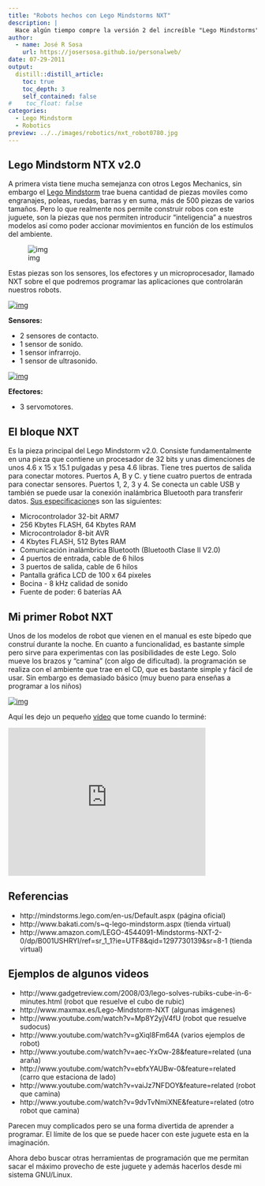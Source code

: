 ```yaml
---
title: "Robots hechos con Lego Mindstorms NXT"
description: |
  Hace algún tiempo compre la versión 2 del increíble "Lego Mindstorms". Fue diseñado y desarrollado originalmente entre LEGO y el  MIT, como un juguete para motivar a los niños (12 años +/-) a  interesarse por la robótica. Sin embargo se ha convertido en los últimos años en un herramienta poderosa para la modelación y prototipado de robots. 
author:
  - name: José R Sosa
    url: https://josersosa.github.io/personalweb/
date: 07-29-2011
output:
  distill::distill_article:
    toc: true
    toc_depth: 3
    self_contained: false
#    toc_float: false
categories:
  - Lego Mindstorm
  - Robotics
preview: ../../images/robotics/nxt_robot0780.jpg
---
```



## Lego Mindstorm NTX v2.0

A primera vista tiene mucha semejanza con otros Legos Mechanics, sin embargo el [Lego Mindstorm](http://mindstorms.lego.com/en-us/default.aspx) trae buena cantidad de piezas moviles como engranajes, poleas, ruedas,  barras y en suma, más de 500 piezas de varios tamaños. Pero lo que  realmente nos permite construir robos con este juguete, son la piezas  que nos permiten introducir "inteligencia" a nuestros modelos así como  poder accionar movimientos en función de los estímulos del ambiente.

<aside>
![img](../../images/robotics/tn__nxt_s5030756.jpg)  
</aside>




Estas piezas son los sensores, los efectores y un microprocesador, llamado  NXT sobre el que podremos programar las aplicaciones que controlarán  nuestros robots.

<aside>
[![img](../../images/robotics/tn__nxt_s5030757.jpg)](../../images/robotics/nxt_s5030757.jpg)    
</aside>


**Sensores:** 

- 2 sensores de contacto.
- 1 sensor de sonido.
- 1 sensor infrarrojo.
- 1 sensor de ultrasonido.

<aside>
[![img](../../images/robotics/tn__nxt_s5030753.jpg)](../../images/robotics/nxt_s5030753.jpg)    
</aside>


 **Efectores:**

- 3 servomotores. 



## El bloque NXT

Es la pieza principal del Lego Mindstorm v2.0.  Consiste fundamentalmente en una pieza que contiene un procesador de 32  bits y unas dimenciones de unos 4.6 x 15 x 15.1 pulgadas y pesa  4.6  libras. Tiene tres puertos de salida para conectar motores. Puertos A, B y C. y tiene cuatro puertos de entrada para conectar sensores. Puertos  1, 2,   3 y 4. Se conecta un cable USB y también se puede usar la conexión   inalámbrica Bluetooth para transferir datos. [Sus especificacione](http://www.julio.sandria.org/archivos/articulos/robotica/lego-nxt/introduccion/El_NXT.html)s son las siguientes:

- Microcontrolador 32-bit ARM7
- 256 Kbytes FLASH, 64 Kbytes RAM
- Microcontrolador 8-bit AVR
- 4 Kbytes FLASH, 512 Bytes RAM
- Comunicación inalámbrica Bluetooth (Bluetooth Clase II V2.0)
- 4 puertos de entrada, cable de 6 hilos
- 3 puertos de salida, cable de 6 hilos
- Pantalla gráfica LCD de 100 x 64 pixeles
- Bocina - 8 kHz calidad de sonido
- Fuente de poder: 6 baterías AA



 

## Mi primer Robot NXT

Unos de los modelos de robot que vienen en el manual es este bípedo que  construí durante la noche. En cuanto a funcionalidad, es bastante simple pero sirve para experimentas con las posibilidades de este Lego. Solo  mueve los brazos y "camina" (con algo de dificultad). la programación se realiza con el ambiente que trae en el CD, que es bastante simple y  fácil de usar. Sin embargo es demasiado básico (muy bueno para enseñas a programar a los niños)

<aside>
[![img](../../images/robotics/tn__nxt_robot0780.jpg)](../../images/robotics/nxt_robot0780.jpg)    
</aside>




Aquí les dejo un pequeño [vídeo](http://www.youtube.com/embed/MMXIg_qwfI0?rel=0&amp;fs=1&amp;wmode=transparent) que tome cuando lo terminé:

<iframe src="http://www.youtube.com/embed/MMXIg_qwfI0?rel=0&amp;fs=1&amp;wmode=transparent" allowfullscreen="" title="JoomlaWorks AllVideos Player" width="400" height="300" frameborder="0"></iframe>



## Referencias

- http://mindstorms.lego.com/en-us/Default.aspx   (página oficial)
- http://www.bakati.com/s~q-lego-mindstorm.aspx  (tienda virtual)
- http://www.amazon.com/LEGO-4544091-Mindstorms-NXT-2-0/dp/B001USHRYI/ref=sr_1_1?ie=UTF8&qid=1297730139&sr=8-1  (tienda virtual)

## Ejemplos de algunos videos

- http://www.gadgetreview.com/2008/03/lego-solves-rubiks-cube-in-6-minutes.html   (robot que resuelve el cubo de rubic)
- http://www.maxmax.es/Lego-Mindstorm-NXT (algunas imágenes)
- http://www.youtube.com/watch?v=Mp8Y2yjV4fU  (robot que resuelve sudocus)
- http://www.youtube.com/watch?v=gXiql8Fm64A (varios ejemplos de robot)
- http://www.youtube.com/watch?v=aec-YxOw-28&feature=related (una araña)
- http://www.youtube.com/watch?v=ebfxYAUBw-0&feature=related (carro que estaciona de lado)
- http://www.youtube.com/watch?v=vaiJz7NFDOY&feature=related (robot que camina)
- http://www.youtube.com/watch?v=9dvTvNmiXNE&feature=related (otro robot que camina)


Parecen muy complicados pero se una forma divertida de  aprender a programar. El límite de los que se puede hacer con este  juguete esta en la imaginación.

Ahora debo buscar otras herramientas de programación que me permitan sacar el máximo provecho de este juguete y además hacerlos  desde mi sistema GNU/Linux.

 